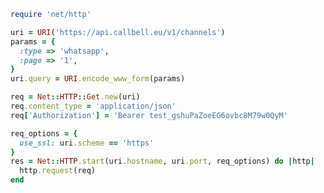 ```ruby
require 'net/http'

uri = URI('https://api.callbell.eu/v1/channels')
params = {
  :type => 'whatsapp',
  :page => '1',
}
uri.query = URI.encode_www_form(params)

req = Net::HTTP::Get.new(uri)
req.content_type = 'application/json'
req['Authorization'] = 'Bearer test_gshuPaZoeEG6ovbc8M79w0QyM'

req_options = {
  use_ssl: uri.scheme == 'https'
}
res = Net::HTTP.start(uri.hostname, uri.port, req_options) do |http|
  http.request(req)
end

```
